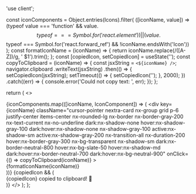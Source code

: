 'use client';


  const iconComponents = Object.entries(Icons).filter(
    ([iconName, value]) =>
      (typeof value === 'function' &&
        value.$$typeof === Symbol.for('react.element')) ||
      (value.$$typeof === Symbol.for('react.forward_ref') &&
        !iconName.endsWith('Icon'))
  );
  const formatIconName = (iconName) => {
    return iconName.replace(/([A-Z])/g, ' $1').trim();
  };
  const [copiedIcon, setCopiedIcon] = useState('');
  const copyToClipboard = (iconName) => {
    const jsxString = `<${iconName} />`;
    navigator.clipboard
      .writeText(jsxString)
      .then(() => {
        setCopiedIcon(jsxString);
        setTimeout(() => {
          setCopiedIcon('');
        }, 2000);
      })
      .catch((err) => {
        console.error('Could not copy text: ', err);
      });
  };

  return (
    <>
      <div className="grid grid-cols-2 sm:grid-cols-3 md:grid-cols-2 lg:grid-cols-3 xl:grid-cols-4 gap-2 my-6">
        {iconComponents.map(([iconName, IconComponent]) => (
          <div
            key={iconName}
            className="cursor-pointer nextra-card nx-group grid p-6 justify-center items-center nx-rounded-lg nx-border nx-border-gray-200 nx-text-current nx-no-underline dark:nx-shadow-none hover:nx-shadow-gray-100 dark:hover:nx-shadow-none nx-shadow-gray-100 active:nx-shadow-sm active:nx-shadow-gray-200 nx-transition-all nx-duration-200 hover:nx-border-gray-300 nx-bg-transparent nx-shadow-sm dark:nx-border-neutral-800 hover:nx-bg-slate-50 hover:nx-shadow-md dark:hover:nx-border-neutral-700 dark:hover:nx-bg-neutral-900"
            onClick={() => copyToClipboard(iconName)}
          >
            <div className="flex items-center justify-center">
              <IconComponent className="stroke-icon-brand" size={32} />
            </div>
            <span className="w-full text-sm text-center pt-3 px-2 break-words">
              {formatIconName(iconName)}
            </span>
          </div>
        ))}
      </div>
      {copiedIcon && (
        <div className="fixed px-3 py-2 bottom-6 right-6 nx-text-current nx-rounded-md bg-neutral-0 nx-shadow-lg nx-border nx-border-gray-200 dark:nx-border-neutral-700 dark:nx-bg-neutral-900 z-[1000]">
          {copiedIcon} copied to clipboard! 🎉
        </div>
      )}
    </>
  );
};
